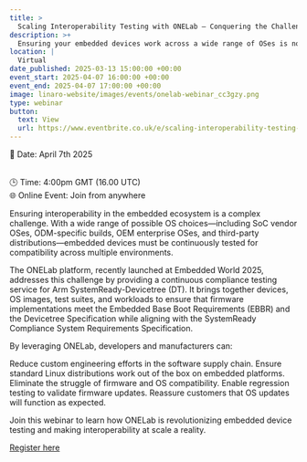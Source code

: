 ```yaml
---
title: >
  Scaling Interoperability Testing with ONELab – Conquering the Challenges of Arm SystemReady Compliance
description: >+
  Ensuring your embedded devices work across a wide range of OSes is no easy task. In this webinar we will introduce you to ONELab - the testing platform which provides remote and automated continuous compliance testing of devices and firmware to the latest version of the Arm SystemReady™ Devicetree. ONELab is making interoperability at scale a reality.
location: |
  Virtual
date_published: 2025-03-13 15:00:00 +00:00
event_start: 2025-04-07 16:00:00 +00:00
event_end: 2025-04-07 17:00:00 +00:00
image: linaro-website/images/events/onelab-webinar_cc3gzy.png
type: webinar
button:
  text: View
  url: https://www.eventbrite.co.uk/e/scaling-interoperability-testing-with-onelab-tickets-1273925117319?aff=oddtdtcreator
---
```


📆 Date: April 7th 2025

<br />
🕒 Time: 4:00pm GMT (16.00 UTC)
<br />
🌐 Online Event: Join from anywhere

Ensuring interoperability in the embedded ecosystem is a complex challenge. With a wide range of possible OS choices—including SoC vendor OSes, ODM-specific builds, OEM enterprise OSes, and third-party distributions—embedded devices must be continuously tested for compatibility across multiple environments.

The ONELab platform, recently launched at Embedded World 2025, addresses this challenge by providing a continuous compliance testing service for Arm SystemReady-Devicetree (DT). It brings together devices, OS images, test suites, and workloads to ensure that firmware implementations meet the Embedded Base Boot Requirements (EBBR) and the Devicetree Specification while aligning with the SystemReady Compliance System Requirements Specification.

By leveraging ONELab, developers and manufacturers can:

Reduce custom engineering efforts in the software supply chain.
Ensure standard Linux distributions work out of the box on embedded platforms.
Eliminate the struggle of firmware and OS compatibility.
Enable regression testing to validate firmware updates.
Reassure customers that OS updates will function as expected.

Join this webinar to learn how ONELab is revolutionizing embedded device testing and making interoperability at scale a reality.

[Register here](https://www.eventbrite.co.uk/e/scaling-interoperability-testing-with-onelab-tickets-1273925117319?aff=oddtdtcreator)
